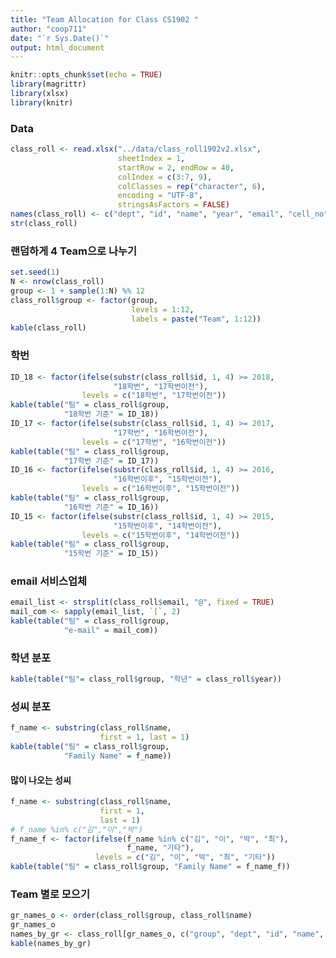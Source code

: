 ```yaml
---
title: "Team Allocation for Class CS1902 "
author: "coop711"
date: "`r Sys.Date()`"
output: html_document
---
```


```r
knitr::opts_chunk$set(echo = TRUE)
library(magrittr)
library(xlsx)
library(knitr)
```

### Data

```r
class_roll <- read.xlsx("../data/class_roll1902v2.xlsx",
                        sheetIndex = 1,
                        startRow = 2, endRow = 40,
                        colIndex = c(3:7, 9),
                        colClasses = rep("character", 6),
                        encoding = "UTF-8",
                        stringsAsFactors = FALSE)
names(class_roll) <- c("dept", "id", "name", "year", "email", "cell_no")
str(class_roll)
```

### 랜덤하게 4 Team으로 나누기

```r
set.seed(1)
N <- nrow(class_roll)
group <- 1 + sample(1:N) %% 12
class_roll$group <- factor(group, 
                           levels = 1:12, 
                           labels = paste("Team", 1:12))
kable(class_roll)
```

### 학번

```r
ID_18 <- factor(ifelse(substr(class_roll$id, 1, 4) >= 2018, 
                       "18학번", "17학번이전"), 
                levels = c("18학번", "17학번이전"))
kable(table("팀" = class_roll$group, 
            "18학번 기준" = ID_18))
ID_17 <- factor(ifelse(substr(class_roll$id, 1, 4) >= 2017, 
                       "17학번", "16학번이전"), 
                levels = c("17학번", "16학번이전"))
kable(table("팀" = class_roll$group, 
            "17학번 기준" = ID_17))
ID_16 <- factor(ifelse(substr(class_roll$id, 1, 4) >= 2016, 
                       "16학번이후", "15학번이전"), 
                levels = c("16학번이후", "15학번이전"))
kable(table("팀" = class_roll$group, 
            "16학번 기준" = ID_16))
ID_15 <- factor(ifelse(substr(class_roll$id, 1, 4) >= 2015, 
                       "15학번이후", "14학번이전"), 
                levels = c("15학번이후", "14학번이전"))
kable(table("팀" = class_roll$group,
            "15학번 기준" = ID_15))
```

### email 서비스업체

```r
email_list <- strsplit(class_roll$email, "@", fixed = TRUE)
mail_com <- sapply(email_list, `[`, 2)
kable(table("팀" = class_roll$group,
            "e-mail" = mail_com))
```

### 학년 분포

```r
kable(table("팀"= class_roll$group, "학년" = class_roll$year))
```

### 성씨 분포

```r
f_name <- substring(class_roll$name, 
                    first = 1, last = 1)
kable(table("팀" = class_roll$group,
            "Family Name" = f_name))
```

#### 많이 나오는 성씨

```r
f_name <- substring(class_roll$name, 
                    first = 1, 
                    last = 1)
# f_name %in% c("김","이","박")
f_name_f <- factor(ifelse(f_name %in% c("김", "이", "박", "최"), 
                          f_name, "기타"), 
                   levels = c("김", "이", "박", "최", "기타"))
kable(table("팀" = class_roll$group, "Family Name" = f_name_f))
```

### Team 별로 모으기

```r
gr_names_o <- order(class_roll$group, class_roll$name)
gr_names_o
names_by_gr <- class_roll[gr_names_o, c("group", "dept", "id", "name", "year", "email", "cell_no")]
kable(names_by_gr)
```

<!--
#### Team 1

```r
Team_1_names <- names_by_gr[names_by_gr$group == "Team 1", c("id", "name")]
kable(Team_1_names)
```

#### Team 2

```r
Team_2_names <- names_by_gr[names_by_gr$group == "Team 2", c("id", "name")]
kable(Team_2_names)
```

#### Team 3

```r
Team_3_names <- names_by_gr[names_by_gr$group == "Team 3", c("id", "name")]
kable(Team_3_names)
```

#### Team 4

```r
Team_4_names <- names_by_gr[names_by_gr$group == "Team 4", c("id", "name")]
kable(Team_4_names)
```

```r
save.image("./team_1801_data_out.RData")
```
-->